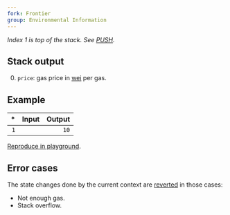 ```yaml
---
fork: Frontier
group: Environmental Information
---
```


_Index 1 is top of the stack. See [PUSH](/#60)._

## Stack output

0. `price`: gas price in [wei](https://www.investopedia.com/terms/w/wei.asp) per gas.

## Example

|  \* | Input | Output |
| --: | ----: | -----: |
| `1` |       |   `10` |

[Reproduce in playground](/playground?unit=Wei&codeType=Mnemonic&code='GASPRICE'_).

## Error cases

The state changes done by the current context are [reverted](#FD) in those cases:

- Not enough gas.
- Stack overflow.
